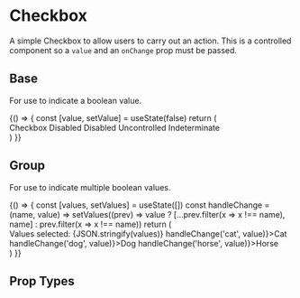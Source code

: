 
<Meta title='Components|Checkbox' component={Checkbox} />

# Checkbox
A simple Checkbox to allow users to carry out an action. This is a controlled component so a `value` and an `onChange` prop must be passed.

## Base
For use to indicate a boolean value.

<Preview>
  <Story name='Base'>
    {() => {
      const [value, setValue] = useState(false)
      return (
        <div>
          <Checkbox id={'checkbox'} value={value} onChange={setValue}>Checkbox</Checkbox>
          <Checkbox id={'checkbox-disabled'} disabled>Disabled</Checkbox>
          <Checkbox id={'checkbox-disabled-checked'} value={true} disabled>Disabled</Checkbox>
          <Checkbox id={'checkbox-uncontrolled'} uncontrolled>Uncontrolled</Checkbox>
          <Checkbox id={'checkbox'} value={value} onChange={setValue} indeterminate>Indeterminate</Checkbox>
        </div>
      )
    }}
  </Story>
</Preview>

## Group
For use to indicate multiple boolean values.

<Preview>
  <Story name='Group'>
    {() => {
      const [values, setValues] = useState([])
      const handleChange = (name, value) => setValues((prev) => value 
        ? [...prev.filter(x => x !== name), name] 
        : prev.filter(x => x !== name))
      return (
        <div>
          <Text>Values selected: {JSON.stringify(values)}</Text>
          <Checkbox name={'checkbox'} value={values.includes('cat')} onChange={(value) => handleChange('cat', value)}>Cat</Checkbox>
          <Checkbox name={'checkbox'} value={values.includes('dog')} onChange={(value) => handleChange('dog', value)}>Dog</Checkbox>
          <Checkbox name={'checkbox'} value={values.includes('horse')} onChange={(value) => handleChange('horse', value)}>Horse</Checkbox>
        </div>
      )
    }}
  </Story>
</Preview>

## Prop Types

<Props of={Checkbox} />